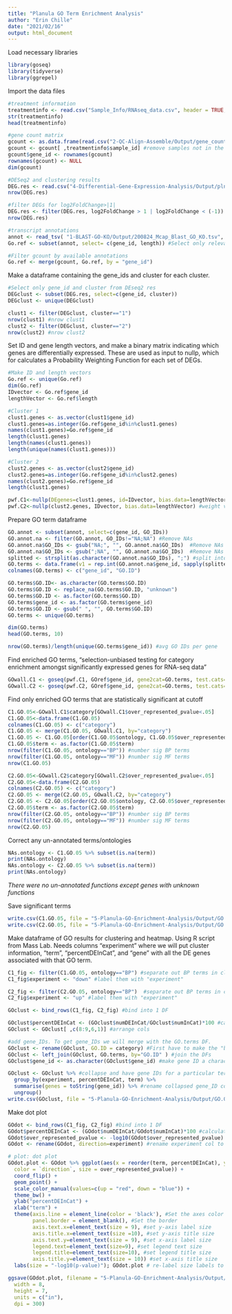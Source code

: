 ```yaml
---
title: "Planula GO Term Enrichment Analysis"
author: "Erin Chille"
date: "2021/02/16"
output: html_document
---
```


Load necessary libraries
```r
library(goseq)
library(tidyverse)
library(ggrepel)
```

Import the data files 
```r
#treatment information
treatmentinfo <- read.csv("Sample_Info/RNAseq_data.csv", header = TRUE, sep = ",")
str(treatmentinfo)
head(treatmentinfo)

#gene count matrix
gcount <- as.data.frame(read.csv("2-QC-Align-Assemble/Output/gene_count_matrix.csv", row.names="gene_id"))
gcount <- gcount[ ,treatmentinfo$sample_id] #remove samples not in the treatment information csv (i.e. not in experiment)
gcount$gene_id <- rownames(gcount)
rownames(gcount) <- NULL
dim(gcount)

#DESeq2 and clustering results
DEG.res <- read.csv("4-Differential-Gene-Expression-Analysis/Output/pln_DEGs_all.csv")[,-1]
nrow(DEG.res)

#filter DEGs for log2FoldChange>|1|
DEG.res <- filter(DEG.res, log2FoldChange > 1 | log2FoldChange < (-1))
nrow(DEG.res)

#transcript annotations
annot <- read_tsv( "1-BLAST-GO-KO/Output/200824_Mcap_Blast_GO_KO.tsv", col_names = TRUE) #biological annotation information
Go.ref <- subset(annot, select= c(gene_id, length)) #Select only relevant information

#Filter gcount by available annotations
Go.ref <- merge(gcount, Go.ref, by = "gene_id")
```

Make a dataframe containing the gene_ids and cluster for each cluster.
```r
#Select only gene_id and cluster from DEseq2 res
DEGclust <- subset(DEG.res, select=c(gene_id, cluster))
DEGclust <- unique(DEGclust)

clust1 <- filter(DEGclust, cluster=="1")
nrow(clust1) #nrow clust1
clust2 <- filter(DEGclust, cluster=="2")
nrow(clust2) #nrow clust2
```

Set ID and gene length vectors, and make a binary matrix indicating which genes are differentially expressed. These are used as input to nullp, which for calculates a Probability Weighting Function for each set of DEGs.
```r
#Make ID and length vectors
Go.ref <- unique(Go.ref)
dim(Go.ref)
IDvector <- Go.ref$gene_id
lengthVector <- Go.ref$length

#Cluster 1
clust1.genes <- as.vector(clust1$gene_id)
clust1.genes=as.integer(Go.ref$gene_id%in%clust1.genes)
names(clust1.genes)=Go.ref$gene_id
length(clust1.genes)
length(names(clust1.genes))
length(unique(names(clust1.genes)))

#Cluster 2
clust2.genes <- as.vector(clust2$gene_id)
clust2.genes=as.integer(Go.ref$gene_id%in%clust2.genes)
names(clust2.genes)=Go.ref$gene_id
length(clust1.genes)

pwf.C1<-nullp(DEgenes=clust1.genes, id=IDvector, bias.data=lengthVector) #weight vector by length of gene
pwf.C2<-nullp(clust2.genes, IDvector, bias.data=lengthVector) #weight vector by length of gene
```

Prepare GO term dataframe
```r
GO.annot <- subset(annot, select=c(gene_id, GO_IDs))
GO.annot.na <- filter(GO.annot, GO_IDs!="NA;NA") #Remove NAs
GO.annot.na$GO_IDs <- gsub("NA;", "", GO.annot.na$GO_IDs)  #Remove NAs
GO.annot.na$GO_IDs <- gsub(";NA", "", GO.annot.na$GO_IDs)  #Remove NAs
splitted <- strsplit(as.character(GO.annot.na$GO_IDs), ";") #split into multiple GO ids
GO.terms <- data.frame(v1 = rep.int(GO.annot.na$gene_id, sapply(splitted, length)), v2 = unlist(splitted)) #list all genes with each of their GO terms in a single row
colnames(GO.terms) <- c("gene_id", "GO.ID")

GO.terms$GO.ID<- as.character(GO.terms$GO.ID)
GO.terms$GO.ID <- replace_na(GO.terms$GO.ID, "unknown")
GO.terms$GO.ID <- as.factor(GO.terms$GO.ID)
GO.terms$gene_id <- as.factor(GO.terms$gene_id)
GO.terms$GO.ID <- gsub(" ", "", GO.terms$GO.ID)
GO.terms <- unique(GO.terms)

dim(GO.terms)
head(GO.terms, 10)

nrow(GO.terms)/length(unique(GO.terms$gene_id)) #avg GO IDs per gene
```

Find enriched GO terms, "selection-unbiased testing for category enrichment amongst significantly expressed genes for RNA-seq data"
```r
GOwall.C1 <- goseq(pwf.C1, GOref$gene_id, gene2cat=GO.terms, test.cats=c("GO:CC", "GO:BP", "GO:MF"), method="Wallenius", use_genes_without_cat=TRUE)
GOwall.C2 <- goseq(pwf.C2, GOref$gene_id, gene2cat=GO.terms, test.cats=c("GO:CC", "GO:BP", "GO:MF"), method="Wallenius", use_genes_without_cat=TRUE)
```

Find only enriched GO terms that are statistically significant at cutoff
```r
C1.GO.05<-GOwall.C1$category[GOwall.C1$over_represented_pvalue<.05]
C1.GO.05<-data.frame(C1.GO.05)
colnames(C1.GO.05) <- c("category")
C1.GO.05 <- merge(C1.GO.05, GOwall.C1, by="category")
C1.GO.05 <- C1.GO.05[order(C1.GO.05$ontology, C1.GO.05$over_represented_pvalue, -C1.GO.05$numDEInCat),]
C1.GO.05$term <- as.factor(C1.GO.05$term)
nrow(filter(C1.GO.05, ontology=="BP")) #number sig BP terms
nrow(filter(C1.GO.05, ontology=="MF")) #number sig MF terms
nrow(C1.GO.05)

C2.GO.05<-GOwall.C2$category[GOwall.C2$over_represented_pvalue<.05]
C2.GO.05<-data.frame(C2.GO.05)
colnames(C2.GO.05) <- c("category")
C2.GO.05 <- merge(C2.GO.05, GOwall.C2, by="category")
C2.GO.05 <- C2.GO.05[order(C2.GO.05$ontology, C2.GO.05$over_represented_pvalue, -C2.GO.05$numDEInCat),]
C2.GO.05$term <- as.factor(C2.GO.05$term)
nrow(filter(C2.GO.05, ontology=="BP")) #number sig BP terms
nrow(filter(C2.GO.05, ontology=="MF")) #number sig MF terms
nrow(C2.GO.05)
```

Correct any un-annotated terms/ontologies
```r
NAs.ontology <- C1.GO.05 %>% subset(is.na(term))
print(NAs.ontology)
NAs.ontology <- C2.GO.05 %>% subset(is.na(term))
print(NAs.ontology)
```
*There were no un-annotated functions except genes with unknown functions*

Save significant terms
```r
write.csv(C1.GO.05, file = "5-Planula-GO-Enrichment-Analysis/Output/GO.05.C1.csv", row.names = FALSE)
write.csv(C2.GO.05, file = "5-Planula-GO-Enrichment-Analysis/Output/GO.05.C2.csv", row.names = FALSE)
```

Make dataframe of GO results for clustering and heatmap. Using R script from Mass Lab. Needs columns "experiment" where we will put cluster information, "term", "percentDEInCat", and "gene" with all the DE genes associated with that GO term.
```r
C1_fig <- filter(C1.GO.05, ontology=="BP") #separate out BP terms in cluster
C1_fig$experiment <- "down" #label them with "experiment"

C2_fig <- filter(C2.GO.05, ontology=="BP")  #separate out BP terms in cluster
C2_fig$experiment <- "up" #label them with "experiment"

GOclust <- bind_rows(C1_fig, C2_fig) #bind into 1 DF

GOclust$percentDEInCat <- (GOclust$numDEInCat/GOclust$numInCat)*100 #calculate %DEInCat
GOclust <- GOclust[ ,c(8:9,6,1)] #arrange cols

#add gene_IDs. To get gene_IDs we will merge with the GO.terms DF.
GOclust <- rename(GOclust, GO.ID = category) #First have to make the "by" column the same for both
GOclust <- left_join(GOclust, GO.terms, by="GO.ID" ) #join the DFs
GOclust$gene_id <- as.character(GOclust$gene_id) #make gene ID a character so we can collasp our many near-identical columns

GOclust <- GOclust %>% #collapse and have gene IDs for a particular term in a single row as a comma-sep list. 
  group_by(experiment, percentDEInCat, term) %>%
  summarise(genes = toString(gene_id)) %>% #rename collapsed gene_ID column "gene"
  ungroup()
write.csv(GOclust, file = "5-Planula-GO-Enrichment-Analysis/Output/GO.05.clust.csv", row.names = FALSE)
```
Make dot plot
```r
GOdot <- bind_rows(C1_fig, C2_fig) #bind into 1 DF
GOdot$percentDEInCat <- (GOdot$numDEInCat/GOdot$numInCat)*100 #calculate %DEInCat
GOdot$over_represented_pvalue <- -log10(GOdot$over_represented_pvalue) #-log10 p-value for plotting
GOdot <- rename(GOdot, direction=experiment) #rename experiment col to direction of low compared to xlow and amb

# plot: dot plot
GOdot.plot <- GOdot %>% ggplot(aes(x = reorder(term, percentDEInCat), y = percentDEInCat, 
  color = `direction`, size = over_represented_pvalue)) + 
  coord_flip() +
  geom_point() +
  scale_color_manual(values=c(up = "red", down = "blue")) +
  theme_bw() + 
  ylab("percentDEInCat") + 
  xlab("term") +
  theme(axis.line = element_line(color = 'black'), #Set the axes color
        panel.border = element_blank(), #Set the border
        axis.text.x=element_text(size = 9), #set y-axis label size
        axis.title.x=element_text(size =10), #set y-axis title size
        axis.text.y=element_text(size = 9), #set x-axis label size
        legend.text=element_text(size=9), #set legend text size
        legend.title=element_text(size=10), #set legend title size
        axis.title.y=element_text(size = 10)) #set x-axis title size
  labs(size = "-log10(p-value)"); GOdot.plot # re-label size labels to reflect p-value tranformation

ggsave(GOdot.plot, filename = "5-Planula-GO-Enrichment-Analysis/Output/GO.05.dotplot.png",
  width = 8,
  height = 7,
  units = c("in"),
  dpi = 300)
```



